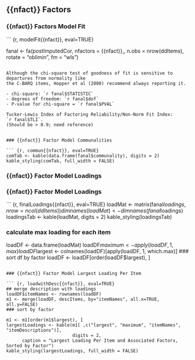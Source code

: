 ## {{nfact}} Factors

### {{nfact}} Factors Model Fit

``` {r, modelFit{{nfact}}, eval=TRUE}

fanal <- fa(postImputedCor,
      nfactors = {{nfact}},,
      n.obs = nrow(ddItems),
      rotate = "oblimin",
      fm = "wls")
```

Although the chi-square test of goodness of fit is sensitive to departures from normality like
the C-BARQ items, Hopper et al (2008) recommend always reporting it.  

- chi-square: `r fanal$STATISTIC`  
- degrees of freedom: `r fanal$dof`  
- P-value for chi-square = `r fanal$PVAL`  

Tucker-Lewis Index of Factoring Reliability/Non-Norm Fit Index:
`r fanal$TLI`.
(Should be > 0.9; need reference)


### {{nfact}} Factor Model Communalities

``` {r, commun{{nfact}}, eval=TRUE}
comTab <- kable(data.frame(fanal$communality), digits = 2)
kable_styling(comTab, full_width = FALSE)

```

### {{nfact}} Factor Model Loadings


### {{nfact}} Factor Model Loadings

``` {r, finalLoadings{{nfact}}, eval=TRUE}
loadMat <- matrix(fanal$loadings, nrow = ncol(ddItems))
dimnames(loadMat) <- dimnames(fanal$loadings)
loadingsTab <- kable(loadMat, digits = 2)
kable_styling(loadingsTab)

### calculate max loading for each item
loadDF <- data.frame(loadMat)
loadDF$maximum <- apply(loadDF, 1, max)
loadDF$largest <- colnames(loadDF)[apply(loadDF, 1, which.max)]
### sort df by factor
loadDF <- loadDF[order(loadDF$largest), ]
```

### {{nfact}} Factor Model Largest Loading Per Item

``` {r, loadwithDesc{{nfact}}, eval=TRUE}
## merge description with loadings
loadDF$itemNames <- rownames(loadDF)
m1 <- merge(loadDF, descItems, by="itemNames", all.x=TRUE, all.y=FALSE)
### sort by factor 

m1 <- m1[order(m1$largest), ]
largestLoadings <- kable(m1[ ,c("largest", "maximum", "itemNames", "itemDescriptions")],
                         digits = 2,
      caption = "Largest Loading Per Item and Associated Factors, Sorted by Factor")
kable_styling(largestLoadings, full_width = FALSE)

```
